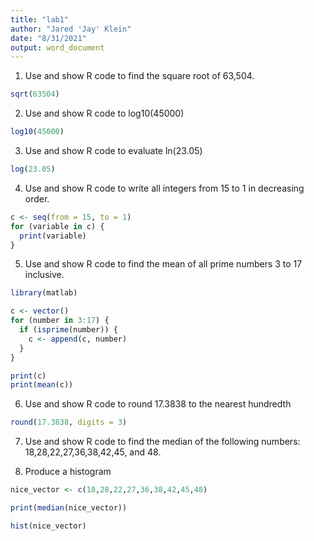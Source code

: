 ```yaml
---
title: "lab1"
author: "Jared 'Jay' Klein"
date: "8/31/2021"
output: word_document
---
```

1) Use and show R code to find the square root of 63,504.
```r
sqrt(63504)
```
2) Use and show R code to log10(45000) 
```r
log10(45000)
```
3) Use and show R code to evaluate ln(23.05) 
```r
log(23.05)
```
4) Use and show R code to write all integers from 15 to 1 in decreasing order. 
```r
c <- seq(from = 15, to = 1)
for (variable in c) {
  print(variable)
}
```
5) Use and show R code to find the mean of all prime numbers 3 to 17 inclusive. 
```r
library(matlab)

c <- vector()
for (number in 3:17) {
  if (isprime(number)) {
    c <- append(c, number)
  }
}

print(c)
print(mean(c))
```
6) Use and show R code to round 17.3838 to the nearest hundredth
```r
round(17.3838, digits = 3)
```
7)  Use and show R code to find the median of the following numbers:     18,28,22,27,36,38,42,45, and 48.

8) Produce a histogram

```r
nice_vector <- c(18,28,22,27,36,38,42,45,48)

print(median(nice_vector))

hist(nice_vector)
```

